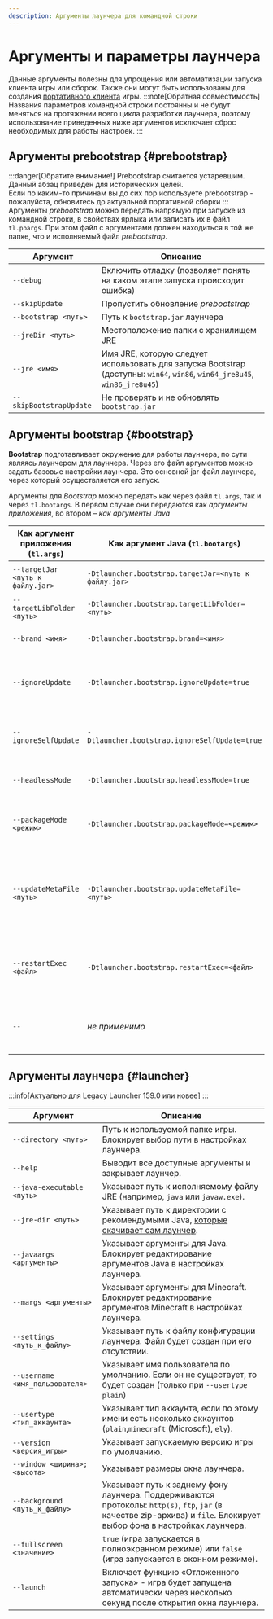 ```yaml
---
description: Аргументы лаунчера для командной строки
---
```



# Аргументы и параметры лаунчера
Данные аргументы полезны для упрощения или автоматизации запуска клиента игры или сборок. Также они могут быть использованы для создания [портативного клиента](./portable) игры.
:::note[Обратная совместимость]
Названия параметров командной строки постоянны и не будут меняться на протяжении всего цикла разработки лаунчера, поэтому использование приведенных ниже аргументов исключает сброс необходимых для работы настроек.
:::

## Аргументы prebootstrap {#prebootstrap}
:::danger[Обратите внимание!]
Prebootstrap считается устаревшим. Данный абзац приведен для исторических целей.  
Если по каким-то причинам вы до сих пор используете prebootstrap - пожалуйста, обновитесь до
<RedirHost path="/portable">актуальной портативной сборки</RedirHost>
:::
Аргументы *prebootstrap* можно передать напрямую при запуске из командной строки, в свойствах ярлыка или записать их в файл `tl.pbargs`. При этом файл с аргументами должен находиться в той же папке, что и исполняемый файл *prebootstrap*.

| Аргумент                | Описание                                                                                                                   |
|-------------------------|----------------------------------------------------------------------------------------------------------------------------|
| `--debug`               | Включить отладку (позволяет понять на каком этапе запуска происходит ошибка)                                               |
| `--skipUpdate`          | Пропустить обновление *prebootstrap*                                                                                       |
| `--bootstrap <путь>`    | Путь к `bootstrap.jar` лаунчера                                                                                            |
| `--jreDir <путь>`       | Местоположение папки с хранилищем JRE                                                                                      |
| `--jre <имя>`           | Имя JRE, которую следует использовать для запуска Bootstrap (доступны: `win64`, `win86`, `win64_jre8u45`, `win86_jre8u45`) |
| `--skipBootstrapUpdate` | Не проверять и не обновлять `bootstrap.jar`                                                                                |

## Аргументы bootstrap {#bootstrap}
**Bootstrap** подготавливает окружение для работы лаунчера, по сути являясь лаунчером для лаунчера. Через его файл аргументов можно задать базовые настройки лаунчера. Это основной jar-файл лаунчера, через который осуществляется его запуск.  

Аргументы для *Bootstrap* можно передать как через файл `tl.args`, так и через `tl.bootargs`. В первом случае они передаются как *аргументы приложения*, во втором – *как аргументы Java*

| Как аргумент приложения (`tl.args`) | Как аргумент Java (`tl.bootargs`)                    | Описание                                                                                                                                                    |
|-------------------------------------|------------------------------------------------------|-------------------------------------------------------------------------------------------------------------------------------------------------------------|
| `--targetJar <путь к файлу.jar>`    | `-Dtlauncher.bootstrap.targetJar=<путь к файлу.jar>` | Указывает путь к исполняемому файлу лаунчера.                                                                                                               |
| `--targetLibFolder <путь>`          | `-Dtlauncher.bootstrap.targetLibFolder=<путь>`       | Указывает путь к папке библиотек лаунчера.                                                                                                                  |
| `--brand <имя>`                     | `-Dtlauncher.bootstrap.brand=<имя>`                  | Переопределяет бренд лаунчера ( `legacy`, `legacy_beta`, `mcl`, …)                                                                                          |
| `--ignoreUpdate`                    | `-Dtlauncher.bootstrap.ignoreUpdate=true`            | Отключает загрузку файлов лаунчера, игнорирует обновления лаунчера. **Не отключает саму проверку обновлений!**                                              |
| `--ignoreSelfUpdate`                | `-Dtlauncher.bootstrap.ignoreSelfUpdate=true`        | Отключает проверку целостности и загрузку обновлений *bootstrap*. **Не отключает саму проверку обновлений!**                                                |
| `--headlessMode`                    | `-Dtlauncher.bootstrap.headlessMode=true`            | Скрывает интерфейс *bootstrap*. **Не влияет на интерфейс лаунчера**.                                                                                        |
| `--packageMode <режим>`             | `-Dtlauncher.bootstrap.packageMode=<режим>`          | Включает режим совместимости с различными видами портативных сборок (`windows`, `aur`, `dmg`, …)                                                            |
| `--updateMetaFile <путь>`           | `-Dtlauncher.bootstrap.updateMetaFile=<путь>`        | Указывает путь к заранее загруженному файлу обновления (`bootstrap.json.mgz.signed`). **Файл должен быть подписан приватным ключом разработчика лаунчера**. |
| `--restartExec <файл>`              | `-Dtlauncher.bootstrap.restartExec=<файл>`           | Включает функцию перезапуска после обновления: следует указать путь к исполняемому файлу (напр. `restart.sh`)                                               |
| `--` | *не применимо* | Разделяет параметры бустрапа и лаунчера. Все аргументы, переданные после `--`, считаются аргументами лаунчера |

## Аргументы лаунчера {#launcher}
:::info[Актуально для Legacy Launcher 159.0 или новее]
:::

| Аргумент                        | Описание                                                                                                                                                                |
|---------------------------------|-------------------------------------------------------------------------------------------------------------------------------------------------------------------------|
| `--directory <путь>`            | Путь к используемой папке игры. Блокирует выбор пути в настройках лаунчера.                                                                                             |
| `--help`                        | Выводит все доступные аргументы и закрывает лаунчер.                                                                                                                    |
| `--java-executable <путь>`      | Указывает путь к исполняемому файлу JRE (например, `java` или `javaw.exe`).                                                                                             |
| `--jre-dir <путь>`              | Указывает путь к директории с рекомендумыми Java, [которые скачивает сам лаунчер](../faq/custom-java).                                                                  |
| `--javaargs <аргументы>`        | Указывает аргументы для Java. Блокирует редактирование аргументов Java в настройках лаунчера.                                                                           |
| `--margs <аргументы>`           | Указывает аргументы для Minecraft. Блокирует редактирование аргументов Minecraft в настройках лаунчера.                                                                 |
| `--settings <путь_к_файлу>`     | Указывает путь к файлу конфигурации лаунчера. Файл будет создан при его отсутствии.                                                                                     |
| `--username <имя_пользователя>` | Указывает имя пользователя по умолчанию. Если он не существует, то будет создан (только при `--usertype plain`)                                                         |
| `--usertype <тип_аккаунта>`     | Указывает тип аккаунта, если по этому имени есть несколько аккаунтов (`plain`,`minecraft` (Microsoft), `ely`).                                                          |
| `--version <версия_игры>`       | Указывает запускаемую версию игры по умолчанию.                                                                                                                         |
| `--window <ширина>;<высота>`    | Указывает размеры окна лаунчера.                                                                                                                                        |
| `--background <путь_к_файлу>`   | Указывает путь к заднему фону лаунчера. Поддерживаются протоколы: `http(s)`, `ftp`, `jar` (в качестве zip-архива) и `file`. Блокирует выбор фона в настройках лаунчера. |
| `--fullscreen <значение>`       | `true` (игра запускается в полноэкранном режиме) или `false` (игра запускается в оконном режиме).                                                                       |
| `--launch`                      | Включает функцию «Отложенного запуска» - игра будет запущена автоматически через несколько секунд после открытия окна лаунчера.                                         |
